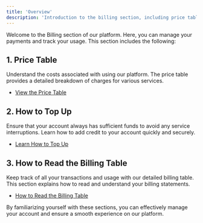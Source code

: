 ```yaml
---
title: 'Overview'
description: 'Introduction to the billing section, including price table, topping up, and reading the billing table'
---
```


Welcome to the Billing section of our platform. Here, you can manage your payments and track your usage. This section includes the following:

## 1. Price Table

Understand the costs associated with using our platform. The price table provides a detailed breakdown of charges for various services.

- [View the Price Table](./price-table)

## 2. How to Top Up

Ensure that your account always has sufficient funds to avoid any service interruptions. Learn how to add credit to your account quickly and securely.

- [Learn How to Top Up](./how-to-top-up)

## 3. How to Read the Billing Table

Keep track of all your transactions and usage with our detailed billing table. This section explains how to read and understand your billing statements.

- [How to Read the Billing Table](./billing-table)

By familiarizing yourself with these sections, you can effectively manage your account and ensure a smooth experience on our platform.
